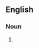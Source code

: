 ==English==

===Noun===
{{en-noun|head=[[man]]-[[boob]]}}

# {{alternative spelling of|man boob|lang=en}}